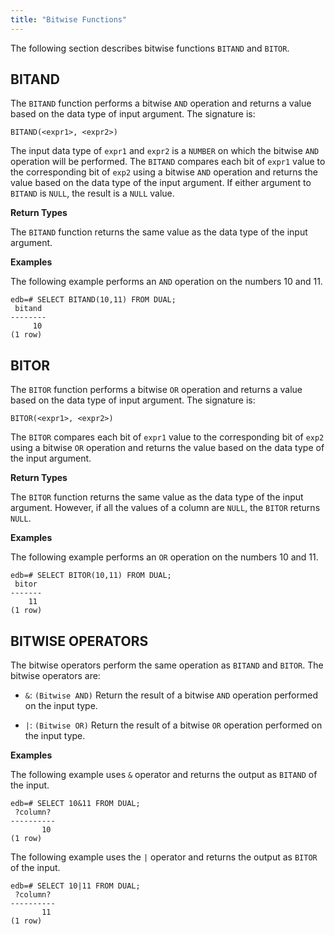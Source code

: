 ```yaml
---
title: "Bitwise Functions"
---
```


<div id="numeric_functions" class="registered_link"></div>

The following section describes bitwise functions `BITAND` and `BITOR`.

## BITAND

The `BITAND` function performs a bitwise `AND` operation and returns a value based on the data type of input argument. The signature is:

```text
BITAND(<expr1>, <expr2>)
```

The input data type of `expr1` and `expr2` is a `NUMBER` on which the bitwise `AND` operation will be performed. The `BITAND` compares each bit of `expr1` value to the corresponding bit of `exp2` using a bitwise `AND` operation and returns the value based on the data type of the input argument. If either argument to `BITAND` is `NULL`, the result is a `NULL` value.

**Return Types**

The `BITAND` function returns the same value as the data type of the input argument.

**Examples**

The following example performs an `AND` operation on the numbers 10 and 11.

```text
edb=# SELECT BITAND(10,11) FROM DUAL;
 bitand 
--------
     10
(1 row)
```

## BITOR

The `BITOR` function performs a bitwise `OR` operation and returns a value based on the data type of input argument. The signature is:

```text
BITOR(<expr1>, <expr2>)
```

The `BITOR` compares each bit of `expr1` value to the corresponding bit of `exp2` using a bitwise `OR` operation and returns the value based on the data type of the input argument.

**Return Types**

The `BITOR` function returns the same value as the data type of the input argument. However, if all the values of a column are `NULL`, the `BITOR` returns `NULL`.

**Examples**

The following example performs an `OR` operation on the numbers 10 and 11.

```text
edb=# SELECT BITOR(10,11) FROM DUAL;
 bitor 
-------
    11
(1 row)
```

## BITWISE OPERATORS

The bitwise operators perform the same operation as `BITAND` and `BITOR`. The bitwise operators are:

-  `&`: `(Bitwise AND)` Return the result of a bitwise `AND` operation performed on the input type.

-  `|`: `(Bitwise OR)` Return the result of a bitwise `OR` operation performed on the input type.

**Examples**

The following example uses `&` operator and returns the output as `BITAND` of the input.

```text
edb=# SELECT 10&11 FROM DUAL;
 ?column? 
----------
       10
(1 row)
```

The following example uses the `|` operator and returns the output as `BITOR` of the input.

```text
edb=# SELECT 10|11 FROM DUAL;
 ?column? 
----------
       11
(1 row)
```

